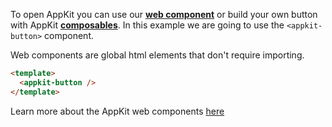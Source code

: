 
To open AppKit you can use our [**web component**](../../core/components.mdx) or build your own button with AppKit [**composables**](../../core/composables.mdx#useAppKit).
In this example we are going to use the `<appkit-button>` component.

Web components are global html elements that don't require importing.

```html
<template>
  <appkit-button />
</template>
```

Learn more about the AppKit web components [here](../../core/components.mdx)
